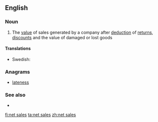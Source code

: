 ==English==

===Noun===
{{en-noun|head=[[net]] [[sales]]|-}}

# {{business}} The [[value]] of sales generated by a company after [[deduction]] of [[return]]s, [[discount]]s and the value of damaged or lost goods

====Translations====
{{trans-top|total sales less costumers' discounts etc.}}
{{trans-mid}}
* Swedish: {{t|sv|nettoomsättning|c}}
{{trans-bottom}}

===Anagrams===
* [[lateness#English|lateness]]

===See also===
* {{l|en|gross sales}}

[[fi:net sales]]
[[ta:net sales]]
[[zh:net sales]]
